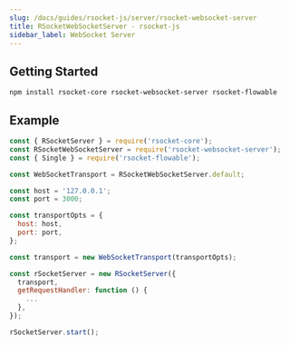 ```yaml
---
slug: /docs/guides/rsocket-js/server/rsocket-websocket-server
title: RSocketWebSocketServer - rsocket-js
sidebar_label: WebSocket Server
---
```


## Getting Started

```
npm install rsocket-core rsocket-websocket-server rsocket-flowable
```

## Example

```js
const { RSocketServer } = require('rsocket-core');
const RSocketWebSocketServer = require('rsocket-websocket-server');
const { Single } = require('rsocket-flowable');

const WebSocketTransport = RSocketWebSocketServer.default;

const host = '127.0.0.1';
const port = 3000;

const transportOpts = {
  host: host,
  port: port,
};

const transport = new WebSocketTransport(transportOpts);

const rSocketServer = new RSocketServer({
  transport,
  getRequestHandler: function () {
    ...
  },
});

rSocketServer.start();
```
